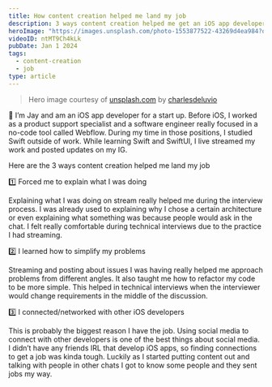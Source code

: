 ```yaml
---
title: How content creation helped me land my job
description: 3 ways content creation helped me get an iOS app developer position
heroImage: "https://images.unsplash.com/photo-1553877522-43269d4ea984?q=80&w=2940&auto=format&fit=crop&ixlib=rb-4.0.3&ixid=M3wxMjA3fDB8MHxwaG90by1wYWdlfHx8fGVufDB8fHx8fA%3D%3D"
videoID: ntMT9Ch4kLk
pubDate: Jan 1 2024
tags:
  - content-creation
  - job
type: article
---
```



> Hero image courtesy of [unsplash.com](https://unsplash.com/photos/man-using-macbook-Lks7vei-eAg) by [charlesdeluvio](https://unsplash.com/@charlesdeluvio)

<YouTube id={frontmatter.videoID} />

👋 I’m Jay and am an iOS app developer for a start up. Before iOS, I worked as a product support specialist and a software engineer really focused in a no-code tool called Webflow. During my time in those positions, I studied Swift outside of work. While learning Swift and SwiftUI, I live streamed my work and posted updates on my IG.

Here are the 3 ways content creation helped me land my job

1️⃣ Forced me to explain what I was doing

Explaining what I was doing on stream really helped me during the interview process. I was already used to explaining why I chose a certain architecture or even explaining what something was because people would ask in the chat. I felt really comfortable during technical interviews due to the practice I had streaming.

2️⃣ I learned how to simplify my problems

Streaming and posting about issues I was having really helped me approach problems from different angles. It also taught me how to refactor my code to be more simple. This helped in technical interviews when the interviewer would change requirements in the middle of the discussion.

3️⃣ I connected/networked with other iOS developers

This is probably the biggest reason I have the job. Using social media to connect with other developers is one of the best things about social media. I didn’t have any friends IRL that develop iOS apps, so finding connections to get a job was kinda tough. Luckily as I started putting content out and talking with people in other chats I got to know some people and they sent jobs my way.
